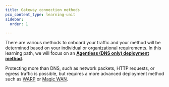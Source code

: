 ```yaml
---
title: Gateway connection methods
pcx_content_type: learning-unit
sidebar:
  order: 1

---
```


There are various methods to onboard your traffic and your method will be determined based on your individual or organizational requirements. In this learning path, we will focus on an [**Agentless (DNS only) deployment method**](/cloudflare-one/connections/connect-devices/agentless/dns/).

Protecting more than DNS, such as network packets, HTTP requests, or egress traffic is possible, but requires a more advanced deployment method such as [WARP](/cloudflare-one/connections/connect-devices/warp/) or [Magic WAN](/magic-wan/zero-trust/cloudflare-gateway/).

